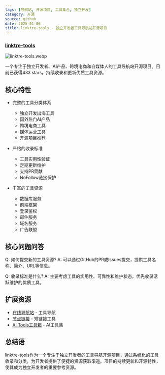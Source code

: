 ```yaml
---
tags: [导航站, 开源项目, 工具集合, 独立开发]
category: 开源
source: github
date: 2025-01-06
title: linktre-tools - 独立开发者工具导航站开源项目
---
```


### [linktre-tools](https://github.com/PennyJoly/linktre-tools)

![linktre-tools.webp](https://img.mengpeng.tech/i/2025/01/16/67889032728d9.webp)

一个专注于独立开发者、AI产品、跨境电商和自媒体人的工具导航站开源项目。目前已获得433 stars，持续收录和更新优质工具资源。

## 核心特性

- 完整的工具分类体系
  - 独立开发出海工具
  - 国外热门AI产品
  - 跨境电商工具
  - 媒体运营工具
  - 开源项目推荐

- 严格的收录标准
  - 工具实用性验证
  - 定期更新维护
  - 支持PR贡献
  - NoFollow链接保护

- 丰富的工具资源
  - 数据库服务
  - 前端框架
  - 登录鉴权
  - 邮件服务
  - 域名服务
  - 广告联盟

## 核心问题问答

Q: 如何提交新的工具资源?
A: 可以通过GitHub的PR或Issues提交，提供工具名称、简介、URL等信息。

Q: 收录标准是什么?
A: 主要考虑工具的实用性、可靠性和维护状态，优先收录活跃维护的优质工具。

## 扩展资源

- [在线导航站](https://linktre.cc) - 工具导航
- [节点链接](https://links.bnyer.cn) - 短链接工具
- [AI Tools工具箱](https://www.think-php.xyz) - AI工具集

## 总结语

linktre-tools作为一个专注于独立开发者的工具导航开源项目，通过系统化的工具收录和分类，为开发者提供了便捷的资源获取渠道。项目的持续更新和开源特性，使其成为独立开发者的重要参考资源。 